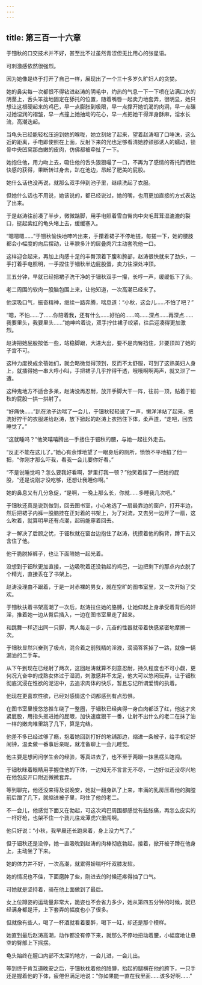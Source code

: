 ```yaml
---
---
---
```

title: 第三百一十六章
---




于钿秋的口交技术并不好，甚至比不过虽然青涩但无比用心的张星语。

可刺激感依然很强烈。

因为她像是终于打开了自己一样，展现出了一个三十多岁久旷妇人的贪婪。

她的鼻尖每一次都恨不得钻进赵涛的阴毛中，灼热的气息一下一下喷在沾满口水的阴茎上，舌头笨拙地固定在舔托的位置，随着嘴唇一起卖力地套弄，很明显，她只想让这根硬起来的鸡巴，早一点膨胀到极限，早一点撑开她饥渴的肉洞，早一点碾过她湿润的褶皱，早一点撞上她抽动的花心，早一点把她干得浑身酥麻，淫水长流，高潮迭起。

当龟头已经能轻松压迫到她的喉咙，她立刻站了起来，望着赵涛咽了口唾沫，这么近的距离，手电即使照在上面，反射下来的光也足够看清她脖颈那诱人的蠕动，锁骨中央凹窝那白嫩的皮肉，仿佛都被牵扯了一下。

她抱住他，用力吻上去，吸住他的舌头狠狠嘬了一口，不再为了感情的寄托而牺牲快感的获得，果断转过身去，趴在池边，昂起了肥美的屁股。

她什么话也没再说，就那么双手伸到池子里，继续洗起了衣服。

但她什么话也不用说，她该说的，都已经说过，她的嘴，也用更加直接的方式表达了出来。

于是赵涛往前凑了半步，微微踮脚，用手电照着雪白臀肉中央毛茸茸湿漉漉的裂口，挺起紫红的龟头堵上去，缓缓塞入。

“嗯嗯嗯……”于钿秋愉快地呻吟出来，手攥着裙子不停地搓，每搓一下，她的腰肢都会小幅度的向后摆动，让丰腴多汁的层叠肉穴主动套吮他一口。

这样迎合起来，再加上肉感十足的丰臀顶着下腹和胯部，赵涛很快就来了劲头，一手打着手电照明，一手捏住于钿秋半边屁股蛋，卖力往深处冲顶。

三五分钟，早就已经把裙子洗干净的于钿秋双手一攥，长哼一声，缓缓低下了头。

老二周围的软肉一股脑包围上来，让他知道，一次高潮已经来了。

他深吸口气，振奋精神，继续一路奔腾，喘息道：“小秋，这会儿……不怕了吧？”

“嗯，不怕……了……你陪着我，还有什么……好怕的……呜……深点……再深点……我要里头，我要里头……”她呻吟着说，双手拧住裙子绞紧，往后迎凑得更加激烈。

赵涛把她屁股按低一些，站稳脚跟，大进大出，要不是肉臀挡住，非要顶凹了她的子宫不可。

这种力度换成余蓓她们，就会略微觉得顶到，反而不太舒服，可到了这熟美妇人身上，就插得她一串大呼小叫，手把裙子几乎拧得干透，哦哦啊啊两声，就又泄了一遭。

这种鬼地方不适合多呆，赵涛没再忍耐，放开手脚大干一阵，往前一顶，贴着于钿秋的屁股一拱一拱射了。

“好痛快……”趴在池子边喘了一会儿，于钿秋轻轻说了一声，懒洋洋站了起来，把洗好拧干的衣服递给赵涛，放下掀起的赵涛上衣挡住下体，柔声道，“走吧，回去睡觉了。”

“这就睡吗？”他笑嘻嘻腾出一手搂住于钿秋的腰，与她一起往外走去。

“反正不能在这儿了。”她心有余悸地望了一眼身后的厕所，愤愤不平地掐了他一把，“你刚才那么吓我，看我一会儿要你好看。”

“不是说睡觉吗？怎么要我好看啊，梦里打我一顿？”他笑着捏了一把她的屁股，“还是说刚才没吃够，还想让我睡你啊。”

她的鼻息又有几分急促，“是啊，一晚上那么长，你就……多睡我几次吧。”

于钿秋还真是说到做到，回去图书室，小心地选了一扇最靠边的窗户，打开半边，然后把裙子内裤一股脑挂在正对着的书架上，为了对流，又去另一边开了一扇，这么吹着，就算明早还有点潮，起码能穿着回去。

才一解决了后顾之忧，于钿秋就在窗台边抱住了赵涛，抚摸着他的胸背，蹲下去又含住了他。

他干脆脱掉裤子，也让下面陪她一起光着。

没想到于钿秋更加直接，一边吸吮着还没勃起的鸡巴，一边把剩下的那点内衣脱了个精光，直接丢在了书架上。

赵涛没理由不跟着，于是一对赤裸的男女，就在空旷的图书室里，又一次开始了交欢。

于钿秋扶着书架高潮了一次后，赵涛拉住她的胳膊，让她仰起上身承受着背后的奸淫，推着她一边从臀后插入，一边在图书室里走了起来。

和跳舞一样迈出同一只脚，两人每走一步，亢奋的性器就带着快感紧密地摩擦一次。

于钿秋显然兴奋到了极点，混合着之前残精的淫液，滴滴答答掉了一路，就像一辆漏油的二手车。

从下午到现在已经射了两次，这回赵涛就算不刻意忍耐，持久程度也不可小觑，更何况亢奋中的成熟女体过于湿润，刺激感并不太足，他大可以悠闲玩弄，让于钿秋彻底沉浸在性欲的泥沼中，去追求肉体的快乐，暂且忘记所谓爱情的执着。

他现在更喜欢性欲，已经对感情这个词都感到有点恐惧。

在图书室里慢悠悠推车绕了一整圈，于钿秋已经爽得一身白肉都泛了红，他这才夹紧屁股，用指头抠进她的屁眼，加快速度狠干一番，让射不出什么的老二在抹了油一样的嫩肉堆里跳了几下，算是完结。

他差不多已经过够了瘾，抱着她回到打好的地铺那边，缩进一条被子，给手机定好闹钟，温柔做一番事后亲昵，就准备聊上一会儿睡觉。

他主要是想问问学生会的经验，等真进去了，也不至于两眼一抹黑楞头瞎闯。

于钿秋眯着眼睛用手握住他的下体，一边知无不言言无不尽，一边好似还没尽兴地在他包皮开口附近微微套弄。

等到聊完，他还没来得及说晚安，她就一翻身趴了上来，丰满的乳房压着他的胸膛前后蹭了几下，就缩进被子里，叼住了他的老二。

不一会儿，他感觉下面又在勃起，可这次鸡巴周围都感觉有些胀痛，再怎么皮实的一杆好枪，也架不住一个劲儿往龙潭虎穴里闯啊。

他只好说：“小秋，我早晨还长跑来着，身上没力气了。”

但于钿秋还是没停，她一直吸吮到赵涛的肉棒彻底勃起，接着，掀开被子蹲在他身上，主动坐了下来。

她的体力并不好，一次高潮，就累得娇喘吁吁双膝发软。

她的情况也不佳，下面磨肿了些，刚进去的时候还疼得抽了口气。

可她就是坚持着，骑在他上面做到了最后。

女上位蹲姿的运动量非常大，跪姿也不会省力多少，她从第四五分钟的时候，就已经满身都是汗，上下套弄的幅度也小了很多。

但就像有些人，喝了一杯酒就看着要醉，喝下一缸，却还是那个模样。

她直到最后赵涛高潮，动作都没有停下来，就那么不停地扭动着腰，小幅度地让悬空的臀部上下摇摆。

龟头始终在膣口内部不太深的地方，一会儿进，一会儿出。

等到终于肯互道晚安之后，于钿秋枕着他的胳膊，抬起的腿横在他的胯下，一只手还是握着他的下体，疲倦但满足地说：“你如果能一直在我里面……该多好啊……”
